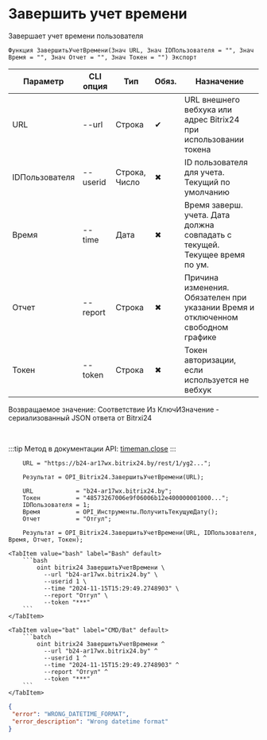 ﻿---
sidebar_position: 7
---


# Завершить учет времени
 Завершает учет времени пользователя



`Функция ЗавершитьУчетВремени(Знач URL, Знач IDПользователя = "", Знач Время = "", Знач Отчет = "", Знач Токен = "") Экспорт`

  | Параметр | CLI опция | Тип | Обяз. | Назначение |
  |-|-|-|-|-|
  | URL | --url | Строка | &#x2714; | URL внешнего вебхука или адрес Bitrix24 при использовании токена |
  | IDПользователя | --userid | Строка, Число | &#x2716; | ID пользователя для учета. Текущий по умолчанию |
  | Время | --time | Дата | &#x2716; | Время заверш. учета. Дата должна совпадать с текущей. Текущее время по ум. |
  | Отчет | --report | Строка | &#x2716; | Причина изменения. Обязателен при указании Время и отключенном свободном графике |
  | Токен | --token | Строка | &#x2716; | Токен авторизации, если используется не вебхук |

  
  Возвращаемое значение:   Соответствие Из КлючИЗначение - сериализованный JSON ответа от Bitrxi24

<br/>

:::tip
Метод в документации API: [timeman.close](https://dev.1c-bitrix.ru/rest_help/timeman/base/timeman_close.php)
:::
<br/>


```bsl title="Пример использования для 1С:Предприятие/OneScript"
    URL = "https://b24-ar17wx.bitrix24.by/rest/1/yg2...";

    Результат = OPI_Bitrix24.ЗавершитьУчетВремени(URL);

    URL            = "b24-ar17wx.bitrix24.by";
    Токен          = "48573267006e9f06006b12e400000001000...";
    IDПользователя = 1;
    Время          = OPI_Инструменты.ПолучитьТекущуюДату();
    Отчет          = "Отгул";

    Результат = OPI_Bitrix24.ЗавершитьУчетВремени(URL, IDПользователя, Время, Отчет, Токен);
```
    

 <Tabs>
  
    <TabItem value="bash" label="Bash" default>
        ```bash
            oint bitrix24 ЗавершитьУчетВремени \
              --url "b24-ar17wx.bitrix24.by" \
              --userid 1 \
              --time "2024-11-15T15:29:49.2748903" \
              --report "Отгул" \
              --token "***"
        ```
    </TabItem>
  
    <TabItem value="bat" label="CMD/Bat" default>
        ```batch
            oint bitrix24 ЗавершитьУчетВремени ^
              --url "b24-ar17wx.bitrix24.by" ^
              --userid 1 ^
              --time "2024-11-15T15:29:49.2748903" ^
              --report "Отгул" ^
              --token "***"
        ```
    </TabItem>
</Tabs>


```json title="Результат"
{
 "error": "WRONG_DATETIME_FORMAT",
 "error_description": "Wrong datetime format"
}
```
